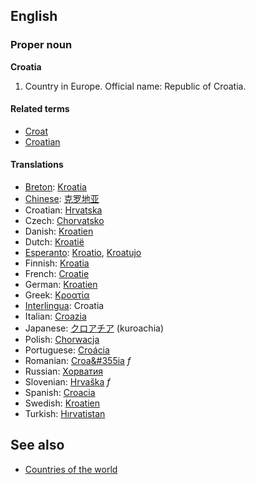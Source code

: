 ==English==
===Proper noun===
'''Croatia'''

# Country in Europe. Official name: Republic of Croatia.

====Related terms====
*[[Croat]]
*[[Croatian]]

====Translations====
*[[Breton]]: [[Kroatia]]
*[[Chinese]]: [[克罗地亚]]
*Croatian: [[Hrvatska]]
*Czech: [[Chorvatsko]]
*Danish: [[Kroatien]]
*Dutch: [[Kroatië]]
*[[Esperanto]]: [[Kroatio]], [[Kroatujo]]
*Finnish: [[Kroatia]]
*French: [[Croatie]]
*German: [[Kroatien]]
*Greek: [[Κροατία]]
*[[Interlingua]]: Croatia
*Italian: [[Croazia]]
*Japanese: [[クロアチア]] (kuroachia)
*Polish: [[Chorwacja]]
*Portuguese: [[Croácia]]
*Romanian: [[Croa&#355ia]] ''f''
*Russian: [[Хорватия]]
*Slovenian: [[Hrvaška]] ''f''
*Spanish: [[Croacia]]
*Swedish: [[Kroatien]]
*Turkish: [[Hırvatistan]]

==See also==
*[[Countries of the world]]